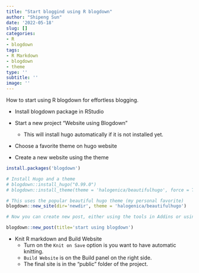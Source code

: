 ```yaml
---
title: "Start bloggind using R blogdown"
author: "Shipeng Sun"
date: '2022-05-18'
slug: []
categories:
- R
- blogdown
tags:
- R Markdown
- blogdown
- theme
type: ''
subtitle: ''
image: ''
---
```


How to start using R blogdown for effortless blogging.

<!--more-->

- Install blogdown package in RStudio

- Start a new project "Website using Blogdown"

  - This will install hugo automatically if it is not installed yet.

- Choose a favorite theme on hugo website

- Create a new website using the theme

```r

install.packages('blogdown')

# Install Hugo and a theme
# blogdown::install_hugo("0.99.0")
# blogdown::install_theme(theme = 'halogenica/beautifulhugo', force = TRUE)

# This uses the popular beautiful hugo theme (my personal favorite)
blogdown::new_site(dir='newdir', theme = 'halogenica/beautifulhugo')

# Now you can create new post, either using the tools in Addins or using blogdown functions

blogdown::new_post(title='start using blogdown')

```

- Knit R markdown and Build Website
  - Turn on the `Knit on Save` option is you want to have automatic knitting.
  - `Build Website` is on the Build panel on the right side.
  - The final site is in the "public" folder of the project.



